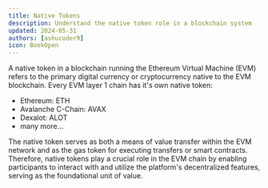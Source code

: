 ```yaml
---
title: Native Tokens
description: Understand the native token role in a blockchain system
updated: 2024-05-31
authors: [ashucoder9]
icon: BookOpen
---
```


A native token in a blockchain running the Ethereum Virtual Machine (EVM) refers to the primary digital currency or cryptocurrency native to the EVM blockchain. Every EVM layer 1 chain has it's own native token:

- Ethereum: ETH
- Avalanche C-Chain: AVAX
- Dexalot: ALOT
- many more...

The native token serves as both a means of value transfer within the EVM network and as the gas token for executing transfers or smart contracts. Therefore, native tokens play a crucial role in the EVM chain by enabling participants to interact with and utilize the platform's decentralized features, serving as the foundational unit of value.